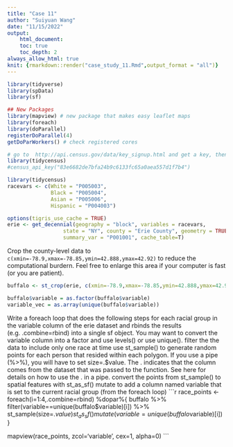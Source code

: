 ```yaml
---
title: "Case 11"
author: "Suiyuan Wang"
date: "11/15/2022"
output: 
    html_document:
    toc: true
    toc_depth: 2
always_allow_html: true
knit: {rmarkdown::render("case_study_11.Rmd",output_format = "all")}
---
```


```r
library(tidyverse)
library(spData)
library(sf)

## New Packages
library(mapview) # new package that makes easy leaflet maps
library(foreach)
library(doParallel)
registerDoParallel(4)
getDoParWorkers() # check registered cores
```


```r
# go to  http://api.census.gov/data/key_signup.html and get a key, then run the line below with your key.  Don't push your key to github!
library(tidycensus)
#census_api_key("83e6682de7bfa24b9c6133fc65a0aea557d1f7b4")
```

```r
library(tidycensus)
racevars <- c(White = "P005003", 
              Black = "P005004", 
              Asian = "P005006", 
              Hispanic = "P004003")

options(tigris_use_cache = TRUE)
erie <- get_decennial(geography = "block", variables = racevars, 
                  state = "NY", county = "Erie County", geometry = TRUE,
                  summary_var = "P001001", cache_table=T) 
```

Crop the county-level data to `c(xmin=-78.9,xmax=-78.85,ymin=42.888,ymax=42.92)` to reduce the computational burdern. Feel free to enlarge this area if your computer is fast (or you are patient).

```r
buffalo <- st_crop(erie, c(xmin=-78.9,xmax=-78.85,ymin=42.888,ymax=42.92))

buffalo$variable = as.factor(buffalo$variable)
variable_vec = as.array(unique(buffalo$variable))
```
Write a foreach loop that does the following steps for each racial group in the variable column of the erie dataset and rbinds the results (e.g. .combine=rbind) into a single sf object. You may want to convert the variable column into a factor and use levels() or use unique().
filter the the data to include only one race at time
use st_sample() to generate random points for each person that resided within each polygon. If you use a pipe (%>%), you will have to set size=.$value. The . indicates that the column comes from the dataset that was passed to the function. See here for details on how to use the . in a pipe.
convert the points from st_sample() to spatial features with st_as_sf()
mutate to add a column named variable that is set to the current racial group (from the foreach loop)
```r
race_points <- foreach(i=1:4,.combine=rbind) %dopar%{
  buffalo %>% 
  filter(variable==unique(buffalo$variable)[i]) %>%
  st_sample(size=.$value) %>% 
  st_as_sf() %>%
  mutate(variable = unique(buffalo$variable)[i])
  }

mapview(race_points, zcol='variable', cex=1, alpha=0)
```
